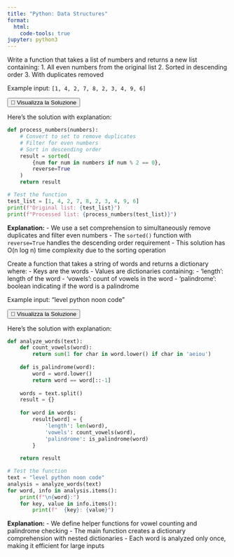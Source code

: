 ```yaml
---
title: "Python: Data Structures"
format:
  html:
    code-tools: true
jupyter: python3
---
```



::: {#exr-list-manipulation-1}

Write a function that takes a list of numbers and returns a new list containing:
1. All even numbers from the original list
2. Sorted in descending order
3. With duplicates removed

Example input: `[1, 4, 2, 7, 8, 2, 3, 4, 9, 6]`
:::

<button class="solution-toggle">👀 Visualizza la Soluzione</button>
<div class="solution">

Here's the solution with explanation:

```python
def process_numbers(numbers):
    # Convert to set to remove duplicates
    # Filter for even numbers
    # Sort in descending order
    result = sorted(
        {num for num in numbers if num % 2 == 0},
        reverse=True
    )
    return result

# Test the function
test_list = [1, 4, 2, 7, 8, 2, 3, 4, 9, 6]
print(f"Original list: {test_list}")
print(f"Processed list: {process_numbers(test_list)}")
```

**Explanation:**
- We use a set comprehension to simultaneously remove duplicates and filter even numbers
- The `sorted()` function with `reverse=True` handles the descending order requirement
- This solution has O(n log n) time complexity due to the sorting operation
</div>


::: {#exr-dictionary-operations-1}
Create a function that takes a string of words and returns a dictionary where:
- Keys are the words
- Values are dictionaries containing:
  - 'length': length of the word
  - 'vowels': count of vowels in the word
  - 'palindrome': boolean indicating if the word is a palindrome

Example input: "level python noon code"
:::

<button class="solution-toggle">👀 Visualizza la Soluzione</button>
<div class="solution">

Here's the solution with explanation:

```python
def analyze_words(text):
    def count_vowels(word):
        return sum(1 for char in word.lower() if char in 'aeiou')
    
    def is_palindrome(word):
        word = word.lower()
        return word == word[::-1]
    
    words = text.split()
    result = {}
    
    for word in words:
        result[word] = {
            'length': len(word),
            'vowels': count_vowels(word),
            'palindrome': is_palindrome(word)
        }
    
    return result

# Test the function
text = "level python noon code"
analysis = analyze_words(text)
for word, info in analysis.items():
    print(f"\n{word}:")
    for key, value in info.items():
        print(f"  {key}: {value}")
```

**Explanation:**
- We define helper functions for vowel counting and palindrome checking
- The main function creates a dictionary comprehension with nested dictionaries
- Each word is analyzed only once, making it efficient for large inputs
</div>
